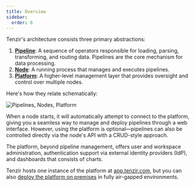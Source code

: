 ```yaml
---
title: Overview
sidebar:
  order: 0
---
```


Tenzir's architecture consists three primary abstractions:

1. [**Pipeline**](/explanations/architecture/pipeline): A sequence of operators responsible for loading,
   parsing, transforming, and routing data. Pipelines are the core mechanism for
   data processing.
2. [**Node**](/explanations/architecture/node): A running process that manages and executes pipelines.
3. [**Platform**](/explanations/architecture/platform): A higher-level management layer that provides
   oversight and control over multiple nodes.

Here's how they relate schematically:

![Pipelines, Nodes, Platform](pipelines-nodes-platform.svg)

When a node starts, it will automatically attempt to connect to the platform,
giving you a seamless way to manage and deploy pipelines through a web interface.
However, using the platform is optional—pipelines can also be controlled directly
via the node's API with a CRUD-style approach.

The platform, beyond pipeline management, offers user and workspace
administration, authentication support via external identity providers (IdP),
and dashboards that consists of charts.

Tenzir hosts one instance of the platform at
[app.tenzir.com](https://app.tenzir.com), but you can also [deploy the platform
on premises](/guides/platform-setup) in fully air-gapped
environments.
